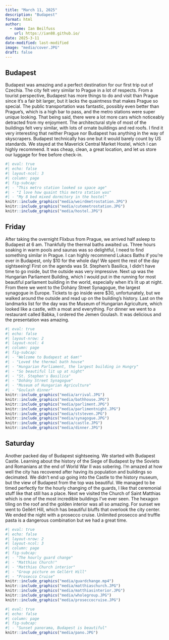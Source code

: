 ```yaml
---
title: "March 11, 2025"
description: "Budapest"
format: html
author:
  - name: Ian Beilfuss
    url: https://ian88.github.io/
date: 2025-3-11
date-modified: last-modified
image: "media/cover.JPG"
draft: false
---
```


## Budapest

Budapest was amazing and a perfect destination for our first trip out of Czechia. The city felt very similar to Prague in a lot of respects. From a tourist perspective, Budapest has more things to do and visit than Prague since it’s a fair bit larger, but it lacks the quaintness that makes Prague so special. The public transportation was fantastic, possibly even better than Prague’s, which is a high bar to pass, and the metro stations were super unique looking. That being said, there were a lot more cars which noticeably detracted from my enjoyment. The architectural style of most of the buildings felt very similar, with lots of ornate buildings and red roofs. I find it very interesting that neither Prague nor Budapest has anything in the way of skyscrapers. Budapest technically has one but it would barely count by US standards. We stayed at the Maverick Central Market Hostel, which I can highly recommend. It was cheap, clean, a great location, and let us store our luggage for free before check-in.

```r
#| eval: true
#| echo: false
#| layout-ncol: 3
#| column: page
#| fig-subcap: 
#| - "This metro station looked so space age"
#| - "I love how quaint this metro station was"
#| - "My 8 bed mixed dormitory in the hostel"
knitr::include_graphics("media/weirdmetrostation.JPG")
knitr::include_graphics("media/cutemetrostation.JPG")
knitr::include_graphics("media/hostel.JPG")
```

## Friday

After taking the overnight Flixbus from Prague, we arrived half asleep to Budapest at 6 am. Thankfully the thermal baths awaited us. Three hours soaking in warm pools and saunas was so delightful, I need to find something similar in Prague. I can highly recommend Lukacs Baths if you’re ever in Budapest, only \$10 for the whole day! We spent the rest of the day sightseeing! First on the agenda was St. Stephen's Basilica, I didn’t have time to go inside, but the outside was very impressive. Next up was the Hungarian Parliament Building, which I would put in the running for most beautiful parliament building in the world, especially when it’s lit up at night. From there we went to the Dohány Street Synagogue, the largest synagogue in Europe. Tickets to go inside were \$30, unfortunately, but we walked around the outside and read up on the building’s history. Last on the landmarks list for the day was the Museum of Hungarian Agriculture, which looked like a castle, with a moat and everything. For dinner we went to a restaurant called Babka, I ordered the Jemen Goulash. It was delicious and the presentation was amazing.

```r
#| eval: true
#| echo: false
#| layout-nrow: 2
#| layout-ncol: 4
#| column: page
#| fig-subcap: 
#| - "Welcome to Budapest at 6am!"
#| - "Loved the thermal bath house"
#| - "Hungarian Parliament, the largest building in Hungry"
#| - "So beautiful lit up at night"
#| - "St. Stephen's Basilica"
#| - "Dohány Street Synagogue"
#| - "Museum of Hungarian Agriculture"
#| - "Goulash dinner"
knitr::include_graphics("media/arrival.JPG")
knitr::include_graphics("media/bathhouse.JPG")
knitr::include_graphics("media/parliment.JPG")
knitr::include_graphics("media/parlimentnight.JPG")
knitr::include_graphics("media/ststeven.JPG")
knitr::include_graphics("media/synagogue.JPG")
knitr::include_graphics("media/castle.JPG")
knitr::include_graphics("media/dinner.JPG")
```

## Saturday

Another packed day of Budapest sightseeing. We started with Budapest Castle. Learning about the history of the Siege of Budapest by the Soviets and Romanians at the end of World War II was sobering. I’m amazed at how well the city has recovered after having its population and buildings so decimated. We didn’t end up going into the Castle to the history museum, but the view of Budapest from the top was beautiful. We managed to be timed perfectly for the hourly changing of the guards, I like that ceremonial stuff like that still has a place. Next we visited the Church of Saint Matthias which is one of the most incredible buildings I’ve ever seen. The hexagon tiling on the roof and the golden interior was all so amazing. For sunset we went to Gellért Hill, which has beautiful bluffs that overlook the city center. We ended the night with a prosecco cruise. Unlimited prosecco and truffle pasta is a dangerous combination but we had a great time.

```r
#| eval: true
#| echo: false
#| layout-nrow: 2
#| layout-ncol: 3
#| column: page
#| fig-subcap: 
#| - "The hourly guard change"
#| - "Matthias Church!"
#| - "Matthias Church interior"
#| - "Group picture on Gellért Hill"
#| - "Prosecco Cruise"
knitr::include_graphics("media/guardchange.mp4")
knitr::include_graphics("media/matthiaschurch.JPG")
knitr::include_graphics("media/matthiasinterior.JPG")
knitr::include_graphics("media/wholegroup.JPG")
knitr::include_graphics("media/proseccocruise.JPG")
```

```r
#| eval: true
#| echo: false
#| column: page
#| fig-subcap: 
#| - "Sunset panorama, Budapest is beautiful"
knitr::include_graphics("media/pano.JPG")
```
